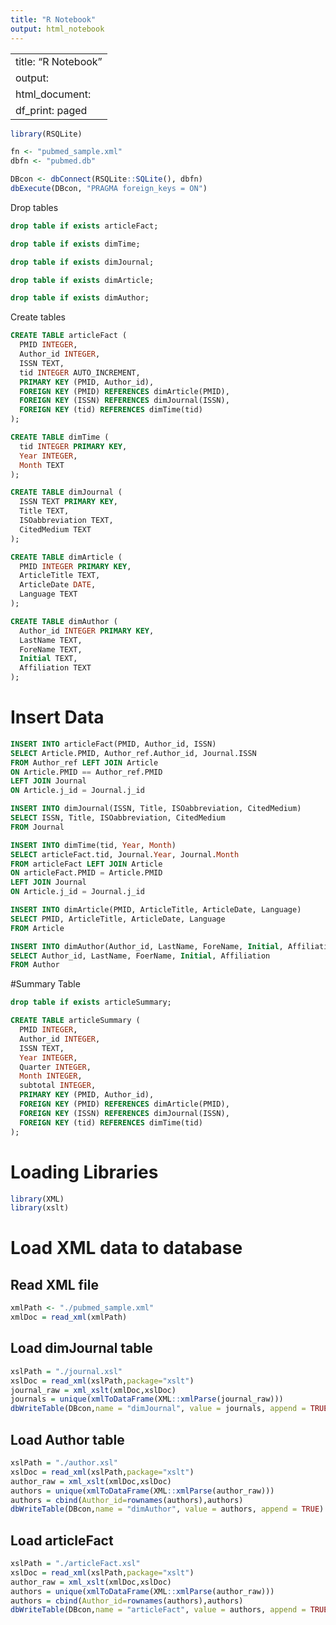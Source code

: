 ```yaml
---
title: "R Notebook"
output: html_notebook
---
```


---
title: "R Notebook"
output:
  html_document:
    df_print: paged
---

```r
library(RSQLite)
```

```r
fn <- "pubmed_sample.xml"
dbfn <- "pubmed.db"
```

```r
DBcon <- dbConnect(RSQLite::SQLite(), dbfn)
dbExecute(DBcon, "PRAGMA foreign_keys = ON")
```

Drop tables

```sql
drop table if exists articleFact;
```

```sql
drop table if exists dimTime;
```

```sql
drop table if exists dimJournal;
```

```sql
drop table if exists dimArticle;
```

```sql
drop table if exists dimAuthor;
```

Create tables

```sql
CREATE TABLE articleFact (
  PMID INTEGER,
  Author_id INTEGER,
  ISSN TEXT,
  tid INTEGER AUTO_INCREMENT,
  PRIMARY KEY (PMID, Author_id),
  FOREIGN KEY (PMID) REFERENCES dimArticle(PMID),
  FOREIGN KEY (ISSN) REFERENCES dimJournal(ISSN),
  FOREIGN KEY (tid) REFERENCES dimTime(tid)
);
```

```sql
CREATE TABLE dimTime (
  tid INTEGER PRIMARY KEY,
  Year INTEGER,
  Month TEXT
);
```

```sql
CREATE TABLE dimJournal (
  ISSN TEXT PRIMARY KEY,
  Title TEXT,
  ISOabbreviation TEXT,
  CitedMedium TEXT
);
```

```sql
CREATE TABLE dimArticle (
  PMID INTEGER PRIMARY KEY,
  ArticleTitle TEXT,
  ArticleDate DATE,
  Language TEXT
);
```

```sql
CREATE TABLE dimAuthor (
  Author_id INTEGER PRIMARY KEY,
  LastName TEXT,
  ForeName TEXT,
  Initial TEXT,
  Affiliation TEXT
);
```

# Insert Data

```sql
INSERT INTO articleFact(PMID, Author_id, ISSN)
SELECT Article.PMID, Author_ref.Author_id, Journal.ISSN
FROM Author_ref LEFT JOIN Article
ON Article.PMID == Author_ref.PMID
LEFT JOIN Journal
ON Article.j_id = Journal.j_id
```

```sql
INSERT INTO dimJournal(ISSN, Title, ISOabbreviation, CitedMedium)
SELECT ISSN, Title, ISOabbreviation, CitedMedium
FROM Journal
```

```sql
INSERT INTO dimTime(tid, Year, Month)
SELECT articleFact.tid, Journal.Year, Journal.Month
FROM articleFact LEFT JOIN Article
ON articleFact.PMID = Article.PMID
LEFT JOIN Journal
ON Article.j_id = Journal.j_id
```

```sql
INSERT INTO dimArticle(PMID, ArticleTitle, ArticleDate, Language)
SELECT PMID, ArticleTitle, ArticleDate, Language
FROM Article
```

```sql
INSERT INTO dimAuthor(Author_id, LastName, ForeName, Initial, Affiliation)
SELECT Author_id, LastName, FoerName, Initial, Affiliation
FROM Author
```


#Summary Table

```sql
drop table if exists articleSummary;
```

```sql
CREATE TABLE articleSummary (
  PMID INTEGER,
  Author_id INTEGER,
  ISSN TEXT,
  Year INTEGER,
  Quarter INTEGER,
  Month INTEGER,
  subtotal INTEGER,
  PRIMARY KEY (PMID, Author_id),
  FOREIGN KEY (PMID) REFERENCES dimArticle(PMID),
  FOREIGN KEY (ISSN) REFERENCES dimJournal(ISSN),
  FOREIGN KEY (tid) REFERENCES dimTime(tid)
);
```






# Loading Libraries

```r
library(XML)
library(xslt)
```

# Load XML data to database

## Read XML file

```r
xmlPath <- "./pubmed_sample.xml"
xmlDoc = read_xml(xmlPath)
```

## Load dimJournal table

```r
xslPath = "./journal.xsl"
xslDoc = read_xml(xslPath,package="xslt")
journal_raw = xml_xslt(xmlDoc,xslDoc)
journals = unique(xmlToDataFrame(XML::xmlParse(journal_raw)))
dbWriteTable(DBcon,name = "dimJournal", value = journals, append = TRUE)
```

## Load Author table

```r
xslPath = "./author.xsl"
xslDoc = read_xml(xslPath,package="xslt")
author_raw = xml_xslt(xmlDoc,xslDoc)
authors = unique(xmlToDataFrame(XML::xmlParse(author_raw)))
authors = cbind(Author_id=rownames(authors),authors)
dbWriteTable(DBcon,name = "dimAuthor", value = authors, append = TRUE)
```

## Load articleFact

```r
xslPath = "./articleFact.xsl"
xslDoc = read_xml(xslPath,package="xslt")
author_raw = xml_xslt(xmlDoc,xslDoc)
authors = unique(xmlToDataFrame(XML::xmlParse(author_raw)))
authors = cbind(Author_id=rownames(authors),authors)
dbWriteTable(DBcon,name = "articleFact", value = authors, append = TRUE)
```
